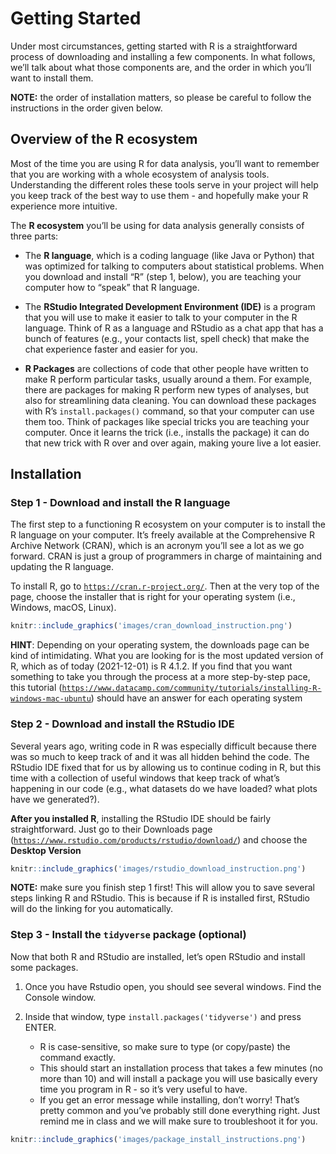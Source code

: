 # Getting Started

Under most circumstances, getting started with R is a straightforward process of downloading and installing a few components. In what follows, we'll talk about what those components are, and the order in which you'll want to install them.

**NOTE:** the order of installation matters, so please be careful to follow the instructions in the order given below.

## Overview of the R ecosystem

Most of the time you are using R for data analysis, you'll want to remember that you are working with a whole ecosystem of analysis tools. Understanding the different roles these tools serve in your project will help you keep track of the best way to use them - and hopefully make your R experience more intuitive.

The **R ecosystem** you'll be using for data analysis generally consists of three parts:

- The **R language**, which is a coding language (like Java or Python) that was optimized for talking to computers about statistical problems. When you download and install "R" (step 1, below), you are teaching your computer how to "speak" that R language.

- The **RStudio Integrated Development Environment (IDE)** is a program that you will use to make it easier to talk to your computer in the R language. Think of R as a language and RStudio as a chat app that has a bunch of features (e.g., your contacts list, spell check) that make the chat experience faster and easier for you.

- **R Packages** are collections of code that other people have written to make R perform particular tasks, usually around a them. For example, there are packages for making R perform new types of analyses, but also for streamlining data cleaning. You can download these packages with R's `install.packages()` command, so that your computer can use them too. Think of packages like special tricks you are teaching your computer. Once it learns the trick (i.e., installs the package) it can do that new trick with R over and over again, making youre live a lot easier.

## Installation

### Step 1 - Download and install the R language

The first step to a functioning R ecosystem on your computer is to install the R language on your computer. It's freely available at the Comprehensive R Archive Network (CRAN), which is an acronym you'll see a lot as we go forward. CRAN is just a group of programmers in charge of maintaining and updating the R language.

To install R, go to [`https://cran.r-project.org/`](https://cran.r-project.org/). Then at the very top of the page, choose the installer that is right for your operating system (i.e., Windows, macOS, Linux).

```r
knitr::include_graphics('images/cran_download_instruction.png')
```


**HINT**: Depending on your operating system, the downloads page can be kind of intimidating. What you are looking for is the most updated version of R, which as of today (2021-12-01) is R 4.1.2. If you find that you want something to take you through the process at a more step-by-step pace, this tutorial ([`https://www.datacamp.com/community/tutorials/installing-R-windows-mac-ubuntu`](https://www.datacamp.com/community/tutorials/installing-R-windows-mac-ubuntu)) should have an answer for each operating system

### Step 2 - Download and install the RStudio IDE

Several years ago, writing code in R was especially difficult because there was so much to keep track of and it was all hidden behind the code. The RStudio IDE fixed that for us by allowing us to continue coding in R, but this time with a collection of useful windows that keep track of what's happening in our code (e.g., what datasets do we have loaded? what plots have we generated?).

**After you installed R**, installing the RStudio IDE should be fairly straightforward. Just go to their Downloads page ([`https://www.rstudio.com/products/rstudio/download/`](https://www.rstudio.com/products/rstudio/download/)) and choose the **Desktop Version**

```r
knitr::include_graphics('images/rstudio_download_instruction.png')
```

**NOTE:** make sure you finish step 1 first! This will allow you to save several steps linking R and RStudio. This is because if R is installed first, RStudio will do the linking for you automatically.

### Step 3 - Install the `tidyverse` package (optional)

Now that both R and RStudio are installed, let's open RStudio and install some packages. 

1. Once you have Rstudio open, you should see several windows. Find the Console window.
2. Inside that window, type `install.packages('tidyverse')` and press ENTER. 

    - R is case-sensitive, so make sure to type (or copy/paste) the command exactly.
    - This should start an installation process that takes a few minutes (no more than 10) and will install a package you will use basically every time you program in R - so it's very useful to have.
    - If you get an error message while installing, don't worry! That's pretty common and you've probably still done everything right. Just remind me in class and we will make sure to troubleshoot it for you.

```r
knitr::include_graphics('images/package_install_instructions.png')
```
